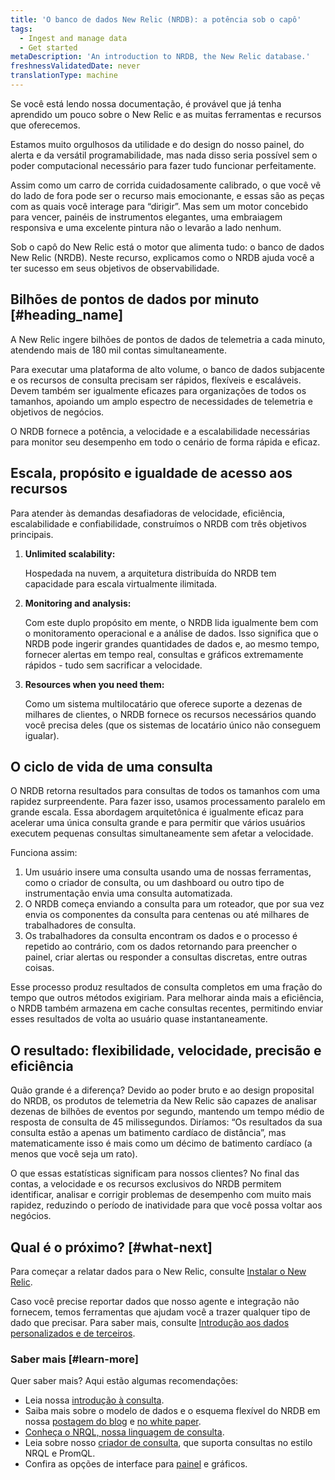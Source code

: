 ```yaml
---
title: 'O banco de dados New Relic (NRDB): a potência sob o capô'
tags:
  - Ingest and manage data
  - Get started
metaDescription: 'An introduction to NRDB, the New Relic database.'
freshnessValidatedDate: never
translationType: machine
---
```


Se você está lendo nossa documentação, é provável que já tenha aprendido um pouco sobre o New Relic e as muitas ferramentas e recursos que oferecemos.

Estamos muito orgulhosos da utilidade e do design do nosso painel, do alerta e da versátil programabilidade, mas nada disso seria possível sem o poder computacional necessário para fazer tudo funcionar perfeitamente.

Assim como um carro de corrida cuidadosamente calibrado, o que você vê do lado de fora pode ser o recurso mais emocionante, e essas são as peças com as quais você interage para “dirigir”. Mas sem um motor concebido para vencer, painéis de instrumentos elegantes, uma embraiagem responsiva e uma excelente pintura não o levarão a lado nenhum.

Sob o capô do New Relic está o motor que alimenta tudo: o banco de dados New Relic (NRDB). Neste recurso, explicamos como o NRDB ajuda você a ter sucesso em seus objetivos de observabilidade.

## Bilhões de pontos de dados por minuto [#heading_name]

A New Relic ingere bilhões de pontos de dados de telemetria a cada minuto, atendendo mais de 180 mil contas simultaneamente.

Para executar uma plataforma de alto volume, o banco de dados subjacente e os recursos de consulta precisam ser rápidos, flexíveis e escaláveis. Devem também ser igualmente eficazes para organizações de todos os tamanhos, apoiando um amplo espectro de necessidades de telemetria e objetivos de negócios.

O NRDB fornece a potência, a velocidade e a escalabilidade necessárias para monitor seu desempenho em todo o cenário de forma rápida e eficaz.

## Escala, propósito e igualdade de acesso aos recursos

Para atender às demandas desafiadoras de velocidade, eficiência, escalabilidade e confiabilidade, construímos o NRDB com três objetivos principais.

1. <DNT>**Unlimited scalability:**</DNT>

   Hospedada na nuvem, a arquitetura distribuída do NRDB tem capacidade para escala virtualmente ilimitada.

2. <DNT>**Monitoring and analysis:**</DNT>

   Com este duplo propósito em mente, o NRDB lida igualmente bem com o monitoramento operacional e a análise de dados. Isso significa que o NRDB pode ingerir grandes quantidades de dados e, ao mesmo tempo, fornecer alertas em tempo real, consultas e gráficos extremamente rápidos - tudo sem sacrificar a velocidade.

3. <DNT>**Resources when you need them:**</DNT>

   Como um sistema multilocatário que oferece suporte a dezenas de milhares de clientes, o NRDB fornece os recursos necessários quando você precisa deles (que os sistemas de locatário único não conseguem igualar).

## O ciclo de vida de uma consulta

O NRDB retorna resultados para consultas de todos os tamanhos com uma rapidez surpreendente. Para fazer isso, usamos processamento paralelo em grande escala. Essa abordagem arquitetônica é igualmente eficaz para acelerar uma única consulta grande e para permitir que vários usuários executem pequenas consultas simultaneamente sem afetar a velocidade.

Funciona assim:

1. Um usuário insere uma consulta usando uma de nossas ferramentas, como o criador de consulta, ou um dashboard ou outro tipo de instrumentação envia uma consulta automatizada.
2. O NRDB começa enviando a consulta para um roteador, que por sua vez envia os componentes da consulta para centenas ou até milhares de trabalhadores de consulta.
3. Os trabalhadores da consulta encontram os dados e o processo é repetido ao contrário, com os dados retornando para preencher o painel, criar alertas ou responder a consultas discretas, entre outras coisas.

Esse processo produz resultados de consulta completos em uma fração do tempo que outros métodos exigiriam. Para melhorar ainda mais a eficiência, o NRDB também armazena em cache consultas recentes, permitindo enviar esses resultados de volta ao usuário quase instantaneamente.

## O resultado: flexibilidade, velocidade, precisão e eficiência

Quão grande é a diferença? Devido ao poder bruto e ao design proposital do NRDB, os produtos de telemetria da New Relic são capazes de analisar dezenas de bilhões de eventos por segundo, mantendo um tempo médio de resposta de consulta de 45 milissegundos. Diríamos: “Os resultados da sua consulta estão a apenas um batimento cardíaco de distância”, mas matematicamente isso é mais como um décimo de batimento cardíaco (a menos que você seja um rato).

O que essas estatísticas significam para nossos clientes? No final das contas, a velocidade e os recursos exclusivos do NRDB permitem identificar, analisar e corrigir problemas de desempenho com muito mais rapidez, reduzindo o período de inatividade para que você possa voltar aos negócios.

## Qual é o próximo? [#what-next]

Para começar a relatar dados para o New Relic, consulte [Instalar o New Relic](/docs/new-relic-solutions/new-relic-one/install-configure/install-new-relic).

Caso você precise reportar dados que nosso agente e integração não fornecem, temos ferramentas que ajudam você a trazer qualquer tipo de dado que precisar. Para saber mais, consulte [Introdução aos dados personalizados e de terceiros](/docs/telemetry-data-platform/custom-data/intro-custom-data).

### Saber mais [#learn-more]

Quer saber mais? Aqui estão algumas recomendações:

* Leia nossa [introdução à consulta](/docs/query-your-data/explore-query-data/get-started/introduction-querying-new-relic-data).
* Saiba mais sobre o modelo de dados e o esquema flexível do NRDB em nossa [postagem do blog](https://blog.newrelic.com/product-news/nrdb-design-principles/) e [no white paper](https://newrelic.com/resources/white-papers/inside-nrdb-flexible-unified-database).
* [Conheça o NRQL, nossa linguagem de consulta](/docs/query-your-data/nrql-new-relic-query-language/get-started/introduction-nrql-new-relics-query-language).
* Leia sobre nosso [criador de consulta](/docs/query-your-data/explore-query-data/query-builder/use-advanced-nrql-mode-query-data), que suporta consultas no estilo NRQL e PromQL.
* Confira as opções de interface para [painel](/docs/query-your-data/explore-query-data/dashboards/introduction-dashboards) e gráficos.